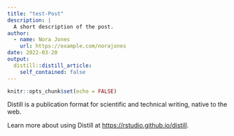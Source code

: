 ```yaml
---
title: "test-Post"
description: |
  A short description of the post.
author:
  - name: Nora Jones
    url: https://example.com/norajones
date: 2022-03-20
output:
  distill::distill_article:
    self_contained: false
---
```



```r
knitr::opts_chunk$set(echo = FALSE)
```

Distill is a publication format for scientific and technical writing, native to the web.

Learn more about using Distill at <https://rstudio.github.io/distill>.



